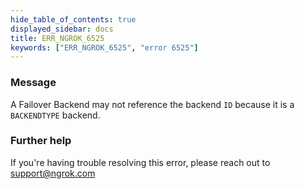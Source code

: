 ```yaml
---
hide_table_of_contents: true
displayed_sidebar: docs
title: ERR_NGROK_6525
keywords: ["ERR_NGROK_6525", "error 6525"]
---
```


### Message

A Failover Backend may not reference the backend `ID` because it is a `BACKENDTYPE` backend.

### Further help

If you're having trouble resolving this error, please reach out to [support@ngrok.com](mailto:support@ngrok.com?subject=Help%20with%20ERR_NGROK_6525)
